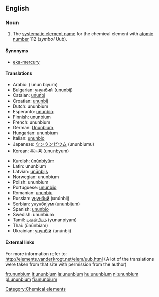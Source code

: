==English==
{{elements|Uub|roentgenium|Rg|ununtrium|Uut}}
=== Noun ===
{{en-noun|-}}
{{wikipedia}}

#The [[systematic element name]] for the chemical element with [[atomic number]] 112 (''symbol'' Uub).

====Synonyms====
*[[eka-mercury]]

==== Translations ====
{{top}}
*Arabic: {{ARchar|[[أنون بيوم]]}} (’unun biyum) {{m}}
*Bulgarian: [[унунбий]] (ununbij) {{m}}
*Catalan: [[ununbi]] {{m}}
*Croatian: [[ununbij]]
*Dutch: ununbium {{n}}
*Esperanto: [[ununbio]]
*Finnish: ununbium
*French: ununbium {{m}}
*German: [[Ununbium]] {{n}}
*Hungarian: ununbium
*Italian: [[ununbio]] {{m}}
*Japanese: [[ウンウンビウム]] (ununbiumu)
*Korean: [[우눈븀]] (ununbyum)
{{mid}}
*Kurdish: [[ûnûnbiyûm]]
*Latin: ununbium {{n}}
*Latvian: [[unūnbijs]]
*Norwegian: ununbium
*Polish: ununbium {{m}}
*Portuguese: [[unúnbio]] {{m}}
*Romanian: [[ununbiu]] {{n}}
*Russian: [[унунбий]] (unúnbij) {{m}}
*Serbian: [[унунбијум]] ([[ununbijum]]) {{m}}
*Spanish: [[ununbio]] {{m}}
*Swedish: ununbium
*Tamil: [[யுனன்பியம்]] (yunanpiyam)
*Thai: {{THchar|[[อูนอูนเบียม]]}} (ūnūnbiam)
*Ukrainian: [[унунбій]] (unúnbij) {{m}}
{{bottom}}

====External links====
For more information refer to:
http://elements.vanderkrogt.net/elem/uub.html
(A lot of the translations were taken from that site with permission from the author)

[[Category:Chemical elements]]

[[fr:ununbium]]
[[it:ununbium]]
[[la:ununbium]]
[[hu:ununbium]]
[[nl:ununbium]]
[[pl:ununbium]]
[[fi:ununbium]]